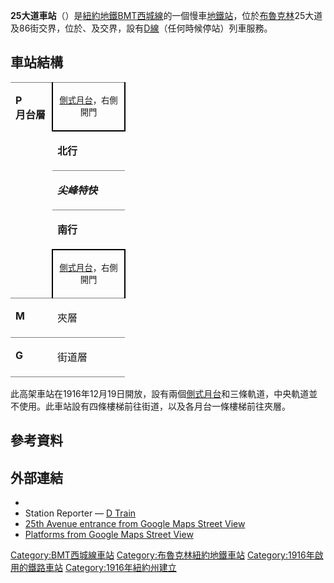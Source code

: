 {{Infobox NYCS
| name = 25大道<br />{{lang|en|25th Avenue}}
| image = 25th_Avenue_(West_End)_-_Platform.JPG
| image_caption = 
| bg_color = #FF6E1A
| address = 紐約州紐約市布魯克林區25大道及86街
| borough = [[布魯克林|布魯克林]]
| locale = {{link-en|本森赫斯特 (布魯克林)|Bensonhurst, Brooklyn|本森赫斯特}}、{{link-en|格雷夫森德 (布魯克林)|Gravesend, Brooklyn|格雷夫森德}}、{{link-en|巴斯海灘 (布魯克林)|Bath Beach, Brooklyn|巴斯海灘}}
| coordinates = {{coord|40.598607|N|73.987352|W|display=inline,title}}
| division = BMT
| line = [[BMT西城線|BMT西城線]]
| service = West End south local
| connection = {{bus icon}} '''[[MTA區域巴士營運|NYCT巴士]]'''：B1、B3、B4
| platforms = 2個[[側式月台|側式月台]]
| tracks = 3條（2條使用中）
| structure = 高架
| open_date = {{start date and age|1916|December|29|p=y}}
| code = 069
| passengers = 1,992,945<ref>{{NYCS const|riderref}}</ref>
| pass_year = 2016
| pass_percent = 32.1
| rank = 254
| next_north = {{NYCS next | station=海灣園道 | line=BMT西城線 | service=West End south local}}
| next_south = {{NYCS next | station=海灣50街 | line=BMT西城線 | service=West End south local}}
| legend = {{NYCS infobox legend|alltimes}}
}}

'''25大道車站'''（{{lang-en|25th Avenue station}}）是[[紐約地鐵|紐約地鐵]][[BMT西城線|BMT西城線]]的一個慢車[[地鐵站|地鐵站]]，位於[[布魯克林|布魯克林]]25大道及86街交界，位於{{link-en|本森赫斯特 (布魯克林)|Bensonhurst, Brooklyn|本森赫斯特}}、{{link-en|巴斯海灘 (布魯克林)|Bath Beach, Brooklyn|巴斯海灘}}及{{link-en|格雷夫森德 (布魯克林)|Gravesend, Brooklyn|格雷夫森德}}交界，設有[[紐約地鐵D線|D線]]（任何時候停站）列車服務。
== 車站結構 ==
{{Stack|float=right|
{{Routemap
|title=軌道配置圖
|title-bg=#{{NYCS color|D}}
|title-color=white
|style=margin-left:10px;margin-top:10px;float:right;
|legend =track
|map=
uSTR!~MFADEg\uSTR!~MFADEg\uSTR!~MFADEg ~~ ~~ ~~往[[海灣園道車站_(BMT西城線)|海灣園道]]
uSTRf\uSTR\uSTRg
uSTR+BSr\uSTR\uSTR+BSl
uSTR+BSr\uSTR\uSTR+BSl
uSTR+BSr\uSTR\uSTR+BSl
uSTR+BSr\uSTR\uSTR+BSl
uSTRf\uSTR\uSTRg
uSTR!~MFADEf\uSTR!~MFADEf\uSTR!~MFADEf ~~ ~~ ~~往[[海灣50街車站_(BMT西城線)|海灣50街]]
}}
}}
{|cellspacing=0 cellpadding=3
|style="border-top:solid 1px gray;border-bottom:solid 1px gray;vertical-align:top;" width=50 rowspan=5|'''P<br>月台層'''
|style="border-top:solid 1px gray;border-right:solid 2px black;border-left:solid 2px black;border-bottom:solid 2px black;text-align:center;" colspan=2|<small>[[側式月台|側式月台]]，右側開門</small>
|-
|style="border-bottom:solid 1px gray;" width=100|<span style="color:#{{NYCS color|orange}}">'''北行'''</span>
|style="border-bottom:solid 1px gray;" width=390|{{arrow|L}} [[File:NYCS-bull-trans-D.svg|纽约地铁D线]] 往[[諾伍德-205街車站_(IND匯集線)|諾伍德-205街]]<small>（[[海灣園道車站_(BMT西城線)|海灣園道]]）</small>
|-
|style="border-bottom:solid 1px gray;"|'''''尖峰特快'''''
|style="border-bottom:solid 1px gray;"|無定期服務
|-
|<span style="color:#{{NYCS color|orange}}">'''南行'''</span>
|{{arrow|R}} [[File:NYCS-bull-trans-D.svg|纽约地铁D线]] 經西城往[[康尼島-斯提威爾大道車站|康尼島-斯提威爾大道]]<small>（[[海灣50街車站_(BMT西城線)|海灣50街]]）</small>
|-
|style="border-top:solid 2px black;border-right:solid 2px black;border-left:solid 2px black;border-bottom:solid 1px gray;text-align:center;" colspan=2|<small>[[側式月台|側式月台]]，右側開門</small>
|-
|style="border-top:solid 0px gray;vertical-align:top;" width=50|'''M'''
|style="border-top:solid 0px gray;vertical-align:top;" width=100|夾層
|style="border-top:solid 0px gray;vertical-align:top;" width=400|往出入口、車站詢問處、MetroCard自動售票機
|-
|style="border-top:solid 1px gray;border-bottom:solid 1px gray;vertical-align:top;" width=50|'''G'''
|style="border-top:solid 1px gray;border-bottom:solid 1px gray;vertical-align:top;" width=100|街道層
|style="border-top:solid 1px gray;border-bottom:solid 1px gray;vertical-align:top;" width=400|出入口
|}
此高架車站在1916年12月19日開放，設有兩個[[側式月台|側式月台]]和三條軌道，中央軌道並不使用。此車站設有四條樓梯前往街道，以及各月台一條樓梯前往夾層。
== 參考資料 ==
{{Reflist}}

== 外部連結 ==
{{Commonscat|25th Avenue (BMT West End Line)}} 
* {{NYCS ref|http://www.nycsubway.org/perl/stations?211:211102|BMT West End Line|25th Avenue}}
* Station Reporter — [https://web.archive.org/web/20150112231643/http://www.stationreporter.net/dtrain.htm D Train]
* [https://maps.google.com/?ie=UTF8&ll=40.597825,-73.987019&spn=0,359.986567&z=17&layer=c&cbll=40.597773,-73.98694&panoid=o2fhSP2ZirP0IG80cvfurg&cbp=12,358.21,,0,7.16 25th Avenue entrance from Google Maps Street View]{{Wayback|url=https://maps.google.com/?ie=UTF8&ll=40.597825,-73.987019&spn=0,359.986567&z=17&layer=c&cbll=40.597773,-73.98694&panoid=o2fhSP2ZirP0IG80cvfurg&cbp=12,358.21,,0,7.16 |date=20121111221139 }}
* [https://www.google.com/maps/@40.5975838,-73.9863586,3a,75y,3.29h,95.23t/data=!3m7!1e1!3m5!1s-YKLTVGi7iao%2FWG3HSPBBmRI%2FAAAAAAAAYUI%2Fbb2ziPKCcz0isHVqv22NakKjHiU-akhkgCLIB!2e4!6s%2F%2Flh6.googleusercontent.com%2F-YKLTVGi7iao%2FWG3HSPBBmRI%2FAAAAAAAAYUI%2Fbb2ziPKCcz0isHVqv22NakKjHiU-akhkgCLIB%2Fw203-h100-p-k-no%2F!7i7168!8i3584!4m3!8m2!3m1!1e1 Platforms from Google Maps Street View]

{{紐約地鐵D線}}

{{DEFAULTSORT:25th Avenue (Bmt West End Line)}}
[[Category:BMT西城線車站|Category:BMT西城線車站]]
[[Category:布魯克林紐約地鐵車站|Category:布魯克林紐約地鐵車站]]
[[Category:1916年啟用的鐵路車站|Category:1916年啟用的鐵路車站]]
[[Category:1916年紐約州建立|Category:1916年紐約州建立]]